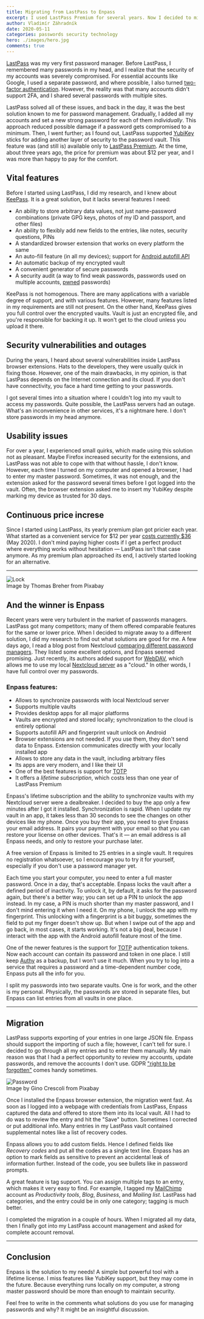 ```yaml
---
title: Migrating from LastPass to Enpass
excerpt: I used LastPass Premium for several years. Now I decided to migrate to a different solution. What were my reasons, and was the migration difficult?
author: Vladimír Záhradník
date: 2020-05-11
categories: passwords security technology
hero: ./images/hero.jpg
comments: true
---
```


[LastPass][lastpass] was my very first password manager. Before LastPass, I remembered many passwords in my head, and I realize that the security of my accounts was severely compromised. For essential accounts like Google, I used a separate password, and where possible, I also turned [two-factor authentication][2fa]. However, the reality was that many accounts didn't support 2FA, and I shared several passwords with multiple sites.

LastPass solved all of these issues, and back in the day, it was the best solution known to me for password management. Gradually, I added all my accounts and set a new strong password for each of them *individually*. This approach reduced possible damage if a password gets compromised to a minimum. Then, I went further; as I found out, LastPass supported [YubiKey][yubikey] sticks for adding another layer of security to the password vault. This feature was (and still is) available only to [LastPass Premium][lastpass-plans]. At the time, about three years ago, the price for premium was about $12 per year, and I was more than happy to pay for the comfort.

## Vital features
Before I started using LastPass, I did my research, and I knew about [KeePass][keepass]. It is a great solution, but it lacks several features I need:
- An ability to store arbitrary data values, not just name-password combinations (private GPG keys, photos of my ID and passport, and other files)
- An ability to flexibly add new fields to the entries, like notes, security questions, PINs
- A standardized browser extension that works on every platform the same
- An auto-fill feature (in all my devices); support for [Android autofill API][android-autofill]
- An automatic backup of my encrypted vault
- A convenient generator of secure passwords
- A security audit (a way to find weak passwords, passwords used on multiple accounts, [pwned][pwn] passwords)

KeePass is not homogenous. There are many applications with a variable degree of support, and with various features. However, many features listed in my requirements are still not present. On the other hand, KeePass gives you full control over the encrypted vaults. Vault is just an encrypted file, and you're responsible for backing it up. It won't get to the cloud unless you upload it there.

## Security vulnerabilities and outages
During the years, I heard about several vulnerabilities inside LastPass browser extensions. Hats to the developers, they were usually quick in fixing those. However, one of the main drawbacks, in my opinion, is that LastPass depends on the Internet connection and its cloud. If you don't have connectivity, you face a hard time getting to your passwords.

I got several times into a situation where I couldn't log into my vault to access my passwords. Quite possible, the LastPass servers had an outage. What's an inconvenience in other services, it's a nightmare here. I don't store passwords in my head anymore.

## Usability issues
For over a year, I experienced small quirks, which made using this solution not as pleasant. Maybe Firefox increased security for the extensions, and LastPass was not able to cope with that without hassle, I don't know. However, each time I turned on my computer and opened a browser, I had to enter my master password. Sometimes, it was not enough, and the extension asked for the password several times before I got logged into the vault. Often, the browser extension asked me to insert my YubiKey despite marking my device as trusted for 30 days.

## Continuous price increse
Since I started using LastPass, its yearly premium plan got pricier each year. What started as a convenient service for $12 per year [costs currently $36][lastpass-plans] (May 2020). I don't mind paying higher costs if I get a perfect product where everything works without hesitation — LastPass isn't that case anymore. As my premium plan approached its end, I actively started looking for an alternative.

---

<div className="Image__Large">
  <img src="./images/security-lock.png" alt="Lock" />
  <figcaption>Image by Thomas Breher from Pixabay</figcaption>
</div>

## And the winner is Enpass
Recent years were very turbulent in the market of passwords managers. LastPass got many competitors; many of them offered comparable features for the same or lower price. When I decided to migrate away to a different solution, I did my research to find out what solutions are good for me. A few days ago, I read a blog post from Nextcloud [comparing different password managers][nextcloud-pass]. They listed some excellent options, and Enpass seemed promising. Just recently, its authors added support for [WebDAV][webdav], which allows me to use my local [Nextcloud server][nextcloud] as a "cloud." In other words, I have full control over my passwords.

### Enpass features:
- Allows to synchronize passwords with local Nextcloud server
- Supports multiple vaults
- Provides desktop apps for all major platforms
- Vaults are encrypted and stored locally; synchronization to the cloud is entirely optional
- Supports autofill API and fingerprint vault unlock on Android
- Browser extensions are not needed. If you use them, they don't send data to Enpass. Extension communicates directly with your locally installed app
- Allows to store any data in the vault, including arbitrary files
- Its apps are very modern, and I like their UI
- One of the best features is support for [TOTP][totp]
- It offers a *lifetime subscription*, which costs less than one year of LastPass Premium

Enpass's lifetime subscription and the ability to synchronize vaults with my Nextcloud server were a dealbreaker. I decided to buy the app only a few minutes after I got it installed. Synchronization is rapid. When I update my vault in an app, it takes less than 30 seconds to see the changes on other devices like my phone. Once you buy their app, you need to give Enpass your email address. It pairs your payment with your email so that you can restore your license on other devices. That's it — an email address is all Enpass needs, and only to restore your purchase later.

A free version of Enpass is limited to 25 entries in a single vault. It requires no registration whatsoever, so I encourage you to try it for yourself, especially if you don't use a password manager yet.

Each time you start your computer, you need to enter a full master password. Once in a day, that's acceptable. Enpass locks the vault after a defined period of inactivity. To unlock it, by default, it asks for the password again, but there's a better way; you can set up a PIN to unlock the app instead. In my case, a PIN is much shorter than my master password, and I don't mind entering it when I need it. On my phone, I unlock the app with my fingerprint. This unlocking with a fingerprint is a bit buggy, sometimes the field to put my finger doesn't show up. But when I swipe out of the app and go back, in most cases, it starts working. It's not a big deal, because I interact with the app with the Android autofill feature most of the time.

One of the newer features is the support for [TOTP][totp] authentication tokens. Now each account can contain its password and token in one place. I still keep [Authy][authy] as a backup, but I won't use it much. When you try to log into a service that requires a password and a time-dependent number code, Enpass puts all the info for you.

I split my passwords into two separate vaults. One is for work, and the other is my personal. Physically, the passwords are stored in separate files, but Enpass can list entries from all vaults in one place.

---

## Migration
LastPass supports exporting of your entries in one large JSON file. Enpass should support the importing of such a file; however, I can't tell for sure. I decided to go through all my entries and to enter them manually. My main reason was that I had a perfect opportunity to review my accounts, update passwords, and remove the accounts I don't use. GDPR ["right to be forgotten"][gdpr-forget] comes handy sometimes.

<div className="Image__Large">
  <img src="./images/password-app.jpg" alt="Password" />
  <figcaption>Image by Gino Crescoli from Pixabay</figcaption>
</div>

Once I installed the Enpass browser extension, the migration went fast. As soon as I logged into a webpage with credentials from LastPass, Enpass captured the data and offered to store them into its local vault. All I had to do was to review the entry and hit the "Save" button. Sometimes I corrected or put additional info. Many entries in my LastPass vault contained supplemental notes like a list of recovery codes.

Enpass allows you to add custom fields. Hence I defined fields like *Recovery codes* and put all the codes as a single text line. Enpass has an option to mark fields as sensitive to prevent an accidental leak of information further. Instead of the code, you see bullets like in password prompts.

A great feature is tag support. You can assign multiple tags to an entry, which makes it very easy to find. For example, I tagged my [MailChimp][mailchimp] account as *Productivity tools*, *Blog*, *Business*, and *Mailing list*. LastPass had categories, and the entry could be in only one category; tagging is much better.

I completed the migration in a couple of hours. When I migrated all my data, then I finally got into my LastPass account management and asked for complete account removal.

---

## Conclusion
Enpass is the solution to my needs! A simple but powerful tool with a lifetime license. I miss features like YubiKey support, but they may come in the future. Because everything runs locally on my computer, a strong master password should be more than enough to maintain security.

Feel free to write in the comments what solutions do you use for managing passwords and why? It might be an insightful discussion.

[//]: # (Used references)
[lastpass]: https://www.lastpass.com/
[2fa]: https://en.wikipedia.org/wiki/Multi-factor_authentication
[yubikey]: https://www.yubico.com/
[lastpass-plans]: https://www.lastpass.com/pricing
[keepass]: https://keepass.info/
[android-autofill]: https://developer.android.com/guide/topics/text/autofill-optimize
[lastpass-issue]: https://bugs.chromium.org/p/project-zero/issues/detail?id=1209
[dashlane]: https://www.dashlane.com/
[nextcloud]: https://nextcloud.com/
[nextcloud-pass]: https://nextcloud.com/blog/password-managers-for-nextcloud/
[webdav]: https://en.wikipedia.org/wiki/WebDAV
[gdpr-forget]: https://gdpr-info.eu/art-17-gdpr/
[authy]: https://authy.com/
[mailchimp]: https://mailchimp.com/
[totp]: https://en.wikipedia.org/wiki/Time-based_One-time_Password_algorithm
[pwn]: https://en.wikipedia.org/wiki/Pwn